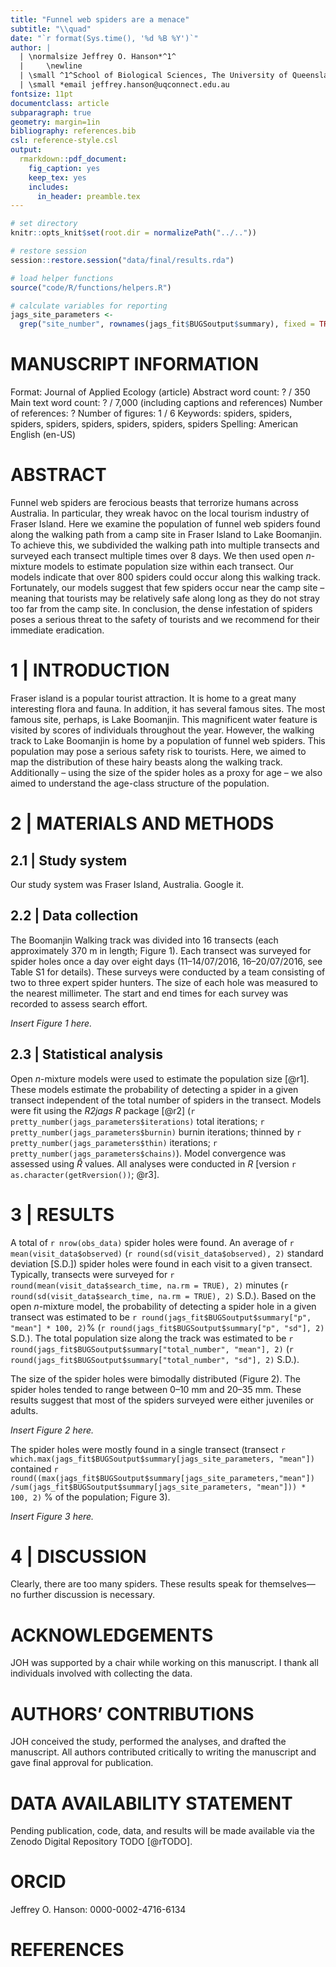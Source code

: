 ```yaml
---
title: "Funnel web spiders are a menace"
subtitle: "\\quad"
date: "`r format(Sys.time(), '%d %B %Y')`"
author: |
  | \normalsize Jeffrey O. Hanson*^1^
  |     \newline
  | \small ^1^School of Biological Sciences, The University of Queensland, Saint Lucia, QLD, Australia
  | \small *email jeffrey.hanson@uqconnect.edu.au
fontsize: 11pt
documentclass: article
subparagraph: true
geometry: margin=1in
bibliography: references.bib
csl: reference-style.csl
output:
  rmarkdown::pdf_document:
    fig_caption: yes
    keep_tex: yes
    includes:
      in_header: preamble.tex
---
```


```r
# set directory
knitr::opts_knit$set(root.dir = normalizePath("../.."))
```

```r
# restore session
session::restore.session("data/final/results.rda")

# load helper functions
source("code/R/functions/helpers.R")

# calculate variables for reporting
jags_site_parameters <-
  grep("site_number", rownames(jags_fit$BUGSoutput$summary), fixed = TRUE)
```

\doublespacing

# MANUSCRIPT INFORMATION

Format: Journal of Applied Ecology (article)    \newline
Abstract word count: ? / 350    \newline
Main text word count: ? / 7,000  (including captions and references)  \newline
Number of references: ?    \newline
Number of figures: 1 / 6    \newline
Keywords: spiders, spiders, spiders, spiders, spiders, spiders, spiders, spiders \newline
Spelling: American English (en-US)

\clearpage

# ABSTRACT

Funnel web spiders are ferocious beasts that terrorize humans across Australia. In particular, they wreak havoc on the local tourism industry of Fraser Island. Here we examine the population of funnel web spiders found along the walking path from a camp site in Fraser Island to Lake Boomanjin. To achieve this, we subdivided the walking path into multiple transects and surveyed each transect multiple times over 8 days. We then used open _n_-mixture models to estimate population size within each transect. Our models indicate that over 800 spiders could occur along this walking track. Fortunately, our models suggest that few spiders occur near the camp site -- meaning that tourists may be relatively safe along long as they do not stray too far from the camp site. In conclusion, the dense infestation of spiders poses a serious threat to the safety of tourists and we recommend for their immediate eradication.

\clearpage

# 1 | INTRODUCTION

Fraser island is a popular tourist attraction. It is home to a great many interesting flora and fauna. In addition, it has several famous sites. The most famous site, perhaps, is Lake Boomanjin. This magnificent water feature is visited by scores of individuals throughout the year. However, the walking track to Lake Boomanjin is home by a population of funnel web spiders. This population may pose a serious safety risk to tourists. Here, we aimed to map the distribution of these hairy beasts along the walking track. Additionally -- using the size of the spider holes as a proxy for age -- we also aimed to understand the age-class structure of the population.

# 2 | MATERIALS AND METHODS

## 2.1 | Study system

Our study system was Fraser Island, Australia. Google it.

## 2.2 | Data collection

The Boomanjin Walking track was divided into 16 transects (each approximately 370 m in length; Figure 1). Each transect was surveyed for spider holes once a day over eight days (11--14/07/2016, 16--20/07/2016, see Table S1 for details). These surveys were conducted by a team consisting of two to three expert spider hunters. The size of each hole was measured to the nearest millimeter. The start and end times for each survey was recorded to assess search effort.

_Insert Figure 1 here._

\clearpage

## 2.3 | Statistical analysis

Open _n_-mixture models were used to estimate the population size [@r1]. These models estimate the probability of detecting a spider in a given transect independent of the total number of spiders in the transect. Models were fit using the _R2jags_ _R_ package [@r2] (`r pretty_number(jags_parameters$iterations)` total iterations; `r pretty_number(jags_parameters$burnin)` burnin iterations; thinned by `r pretty_number(jags_parameters$thin)` iterations; `r pretty_number(jags_parameters$chains)`). Model convergence was assessed using $\hat{R}$ values. All analyses were conducted in _R_ [version `r as.character(getRversion())`; @r3].

# 3 | RESULTS

A total of `r nrow(obs_data)` spider holes were found. An average of `r mean(visit_data$observed)` (`r round(sd(visit_data$observed), 2)` standard deviation [S.D.]) spider holes were found in each visit to a given transect. Typically, transects were surveyed for `r round(mean(visit_data$search_time, na.rm = TRUE), 2)` minutes (`r round(sd(visit_data$search_time, na.rm = TRUE), 2)` S.D.). Based on the open $n$-mixture model, the probability of detecting a spider hole in a given transect was estimated to be `r round(jags_fit$BUGSoutput$summary["p", "mean"] * 100, 2)`% (`r round(jags_fit$BUGSoutput$summary["p", "sd"], 2)` S.D.). The total population size along the track was estimated to be `r round(jags_fit$BUGSoutput$summary["total_number", "mean"], 2)` (`r round(jags_fit$BUGSoutput$summary["total_number", "sd"], 2)` S.D.).

The size of the spider holes were bimodally distributed (Figure 2). The spider holes tended to range between 0--10 mm and 20--35 mm. These results suggest that most of the spiders surveyed were either juveniles or adults.

_Insert Figure 2 here._

The spider holes were mostly found in a single transect (transect `r which.max(jags_fit$BUGSoutput$summary[jags_site_parameters, "mean"])` contained `r round((max(jags_fit$BUGSoutput$summary[jags_site_parameters,"mean"]) /sum(jags_fit$BUGSoutput$summary[jags_site_parameters, "mean"])) * 100, 2)` % of the population; Figure 3).

_Insert Figure 3 here._

# 4 | DISCUSSION

Clearly, there are too many spiders. These results speak for themselves---no further discussion is necessary.

# ACKNOWLEDGEMENTS

JOH was supported by a chair while working on this manuscript. I thank all individuals involved with collecting the data.

# AUTHORS' CONTRIBUTIONS

JOH conceived the study, performed the analyses, and drafted the manuscript. All authors contributed critically to writing the manuscript and gave final approval for publication.

# DATA AVAILABILITY STATEMENT

Pending publication, code, data, and results will be made available via the Zenodo Digital Repository TODO [@rTODO].

# ORCID

Jeffrey O. Hanson: 0000-0002-4716-6134

# REFERENCES
